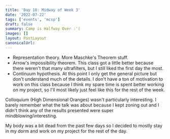 ```yaml
---
title: 'Day 18: Midway of Week 3'
date: '2022-07-22'
tags: ['events', 'mcsp']
draft: false
summary: Camp is Halfway Over :'(
images: []
layout: PostLayout
canonicalUrl:
---
```


- Representation theory. More Maschke's Theorem stuff.
- Arrow's impossibility theorem. This class got a little better because there weren't that many ultrafilters, but I still liked the first day the most.
- Continuum hypothesis. At this point I only get the general picture but don't understand much of the details. I don't have a ton of motivation to work on this class because I think my spare time is spent better working on my project, so I'll most likely just feel like this for the rest of the week.

Colloquium (High Dimensional Oranges) wasn't particularly interesting. I barely remember what the talk was about because I kept zoning out and I didn't think any of the results presented were super mindblowing/interesting.

My body was a bit dead from the past few days so I decided to mostly stay in my dorm and work on my project for the rest of the day.
